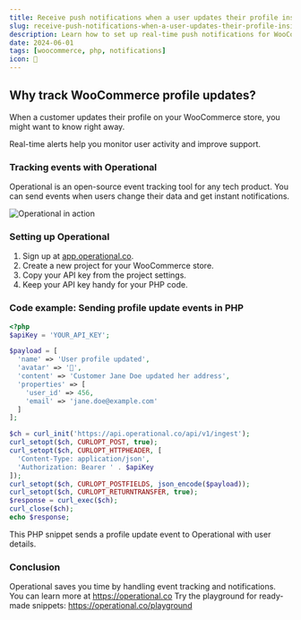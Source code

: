 ```yaml
---
title: Receive push notifications when a user updates their profile inside WooCommerce
slug: receive-push-notifications-when-a-user-updates-their-profile-inside-woocommerce
description: Learn how to set up real-time push notifications for WooCommerce user profile updates using Operational.
date: 2024-06-01
tags: [woocommerce, php, notifications]
icon: 🔔
---
```


## Why track WooCommerce profile updates?

When a customer updates their profile on your WooCommerce store, you might want to know right away.

Real-time alerts help you monitor user activity and improve support.

### Tracking events with Operational

Operational is an open-source event tracking tool for any tech product.
You can send events when users change their data and get instant notifications.

![Operational in action](https://operational.co/images/misc/ops-usage.jpg)

### Setting up Operational

1. Sign up at [app.operational.co](https://app.operational.co).
2. Create a new project for your WooCommerce store.
3. Copy your API key from the project settings.
4. Keep your API key handy for your PHP code.

### Code example: Sending profile update events in PHP

```php
<?php
$apiKey = 'YOUR_API_KEY';

$payload = [
  'name' => 'User profile updated',
  'avatar' => '🔔',
  'content' => 'Customer Jane Doe updated her address',
  'properties' => [
    'user_id' => 456,
    'email' => 'jane.doe@example.com'
  ]
];

$ch = curl_init('https://api.operational.co/api/v1/ingest');
curl_setopt($ch, CURLOPT_POST, true);
curl_setopt($ch, CURLOPT_HTTPHEADER, [
  'Content-Type: application/json',
  'Authorization: Bearer ' . $apiKey
]);
curl_setopt($ch, CURLOPT_POSTFIELDS, json_encode($payload));
curl_setopt($ch, CURLOPT_RETURNTRANSFER, true);
$response = curl_exec($ch);
curl_close($ch);
echo $response;
```

This PHP snippet sends a profile update event to Operational with user details.

### Conclusion

Operational saves you time by handling event tracking and notifications.
You can learn more at https://operational.co
Try the playground for ready-made snippets: https://operational.co/playground
